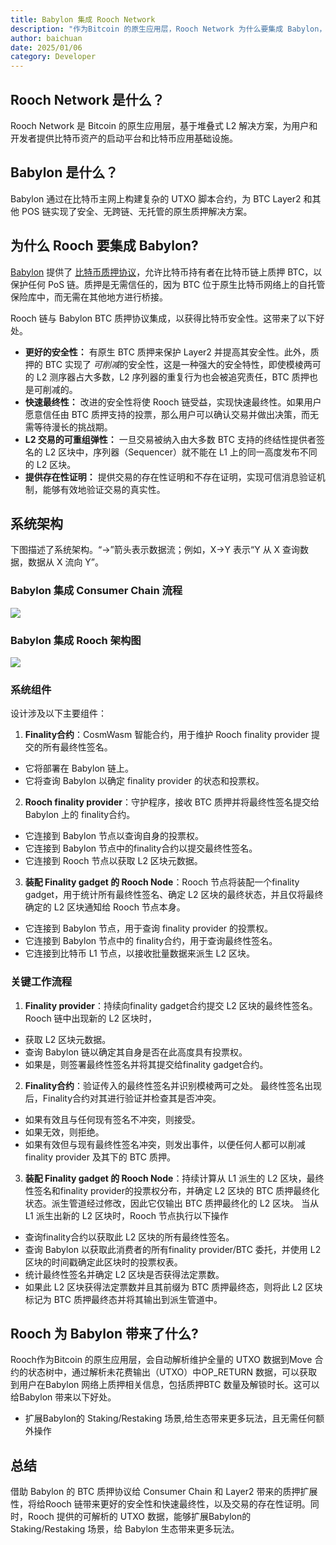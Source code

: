 ```yaml
---
title: Babylon 集成 Rooch Network
description: "作为Bitcoin 的原生应用层，Rooch Network 为什么要集成 Babylon，Rooch Network 又能为 Babylon 带来什么？"
author: baichuan
date: 2025/01/06
category: Developer
---
```



<PostHeader />

## Rooch Network 是什么？
Rooch Network 是 Bitcoin 的原生应用层，基于堆叠式 L2 解决方案，为用户和开发者提供比特币资产的启动平台和比特币应用基础设施。

## Babylon 是什么？
Babylon 通过在比特币主网上构建复杂的 UTXO 脚本合约，为 BTC Layer2 和其他 POS 链实现了安全、无跨链、无托管的原生质押解决方案。

## 为什么 Rooch 要集成 Babylon?
[Babylon](https://github.com/babylonlabs-io) 提供了 [比特币质押协议](https://docs.babylonlabs.io/assets/files/btc_staking_litepaper-32bfea0c243773f0bfac63e148387aef.pdf)，允许比特币持有者在比特币链上质押 BTC，以保护任何 PoS 链。质押是无需信任的，因为 BTC 位于原生比特币网络上的自托管保险库中，而无需在其他地方进行桥接。

Rooch 链与 Babylon BTC 质押协议集成，以获得比特币安全性。这带来了以下好处。

- **更好的安全性：** 有原生 BTC 质押来保护 Layer2 并提高其安全性。此外，质押的 BTC 实现了 *可削减*的安全性，这是一种强大的安全特性，即使模棱两可的 L2 测序器占大多数，L2 序列器的重复行为也会被追究责任，BTC 质押也是可削减的。
- **快速最终性：** 改进的安全性将使 Rooch 链受益，实现快速最终性。如果用户愿意信任由 BTC 质押支持的投票，那么用户可以确认交易并做出决策，而无需等待漫长的挑战期。
- **L2 交易的可重组弹性：** 一旦交易被纳入由大多数 BTC 支持的终结性提供者签名的 L2 区块中，序列器（Sequencer）就不能在 L1 上的同一高度发布不同的 L2 区块。
- **提供存在性证明：** 提供交易的存在性证明和不存在证明，实现可信消息验证机制，能够有效地验证交易的真实性。

## 系统架构

下图描述了系统架构。“→”箭头表示数据流；例如，X→Y 表示“Y 从 X 查询数据，数据从 X 流向 Y”。

### Babylon 集成 Consumer Chain 流程
![](/blog/babylon-integration-for-rooch-network/babylon-integration-consumer-chain.jpeg)

### Babylon 集成 Rooch 架构图
![](/blog/babylon-integration-for-rooch-network/babylon-integration-for-rooch.png)

### 系统组件

设计涉及以下主要组件：

1. **Finality合约**：CosmWasm 智能合约，用于维护 Rooch finality provider 提交的所有最终性签名。
- 它将部署在 Babylon 链上。
- 它将查询 Babylon 以确定 finality provider 的状态和投票权。
2. **Rooch finality provider**：守护程序，接收 BTC 质押并将最终性签名提交给 Babylon 上的 finality合约。
- 它连接到 Babylon 节点以查询自身的投票权。
- 它连接到 Babylon 节点中的finality合约以提交最终性签名。
- 它连接到 Rooch 节点以获取 L2 区块元数据。
3. **装配 Finality gadget 的 Rooch Node**：Rooch 节点将装配一个finality gadget，用于统计所有最终性签名、确定 L2 区块的最终状态，并且仅将最终确定的 L2 区块通知给 Rooch 节点本身。
- 它连接到 Babylon 节点，用于查询 finality provider 的投票权。
- 它连接到 Babylon 节点中的 finality合约，用于查询最终性签名。
- 它连接到比特币 L1 节点，以接收批量数据来派生 L2 区块。

### 关键工作流程
1. **Finality provider**：持续向finality gadget合约提交 L2 区块的最终性签名。
Rooch 链中出现新的 L2 区块时，
- 获取 L2 区块元数据。
- 查询 Babylon 链以确定其自身是否在此高度具有投票权。
- 如果是，则签署最终性签名并将其提交给finality gadget合约。

2. **Finality合约**：验证传入的最终性签名并识别模棱两可之处。
最终性签名出现后，Finality合约对其进行验证并检查其是否冲突。
- 如果有效且与任何现有签名不冲突，则接受。
- 如果无效，则拒绝。
- 如果有效但与现有最终性签名冲突，则发出事件，以便任何人都可以削减 finality provider 及其下的 BTC 质押。

3. **装配 Finality gadget 的 Rooch Node**：持续计算从 L1 派生的 L2 区块，最终性签名和finality provider的投票权分布，并确定 L2 区块的 BTC 质押最终化状态。派生管道经过修改，因此它仅输出 BTC 质押最终化的 L2 区块。
当从 L1 派生出新的 L2 区块时，Rooch 节点执行以下操作
- 查询finality合约以获取此 L2 区块的所有最终性签名。
- 查询 Babylon 以获取此消费者的所有finality provider/BTC 委托，并使用 L2 区块的时间戳确定此区块时的投票权表。
- 统计最终性签名并确定 L2 区块是否获得法定票数。
- 如果此 L2 区块获得法定票数并且其前缀为 BTC 质押最终态，则将此 L2 区块标记为 BTC 质押最终态并将其输出到派生管道中。

## Rooch 为 Babylon 带来了什么?
Rooch作为Bitcoin 的原生应用层，会自动解析维护全量的 UTXO 数据到Move 合约的状态树中，通过解析未花费输出（UTXO）中OP_RETURN 数据，可以获取到用户在Babylon 网络上质押相关信息，包括质押BTC 数量及解锁时长。这可以给Babylon 带来以下好处。

- 扩展Babylon的 Staking/Restaking 场景,给生态带来更多玩法，且无需任何额外操作

## 总结
借助 Babylon 的 BTC 质押协议给 Consumer Chain 和 Layer2 带来的质押扩展性，将给Rooch 链带来更好的安全性和快速最终性，以及交易的存在性证明。同时，Rooch 提供的可解析的 UTXO 数据，能够扩展Babylon的 Staking/Restaking 场景，给 Babylon 生态带来更多玩法。

